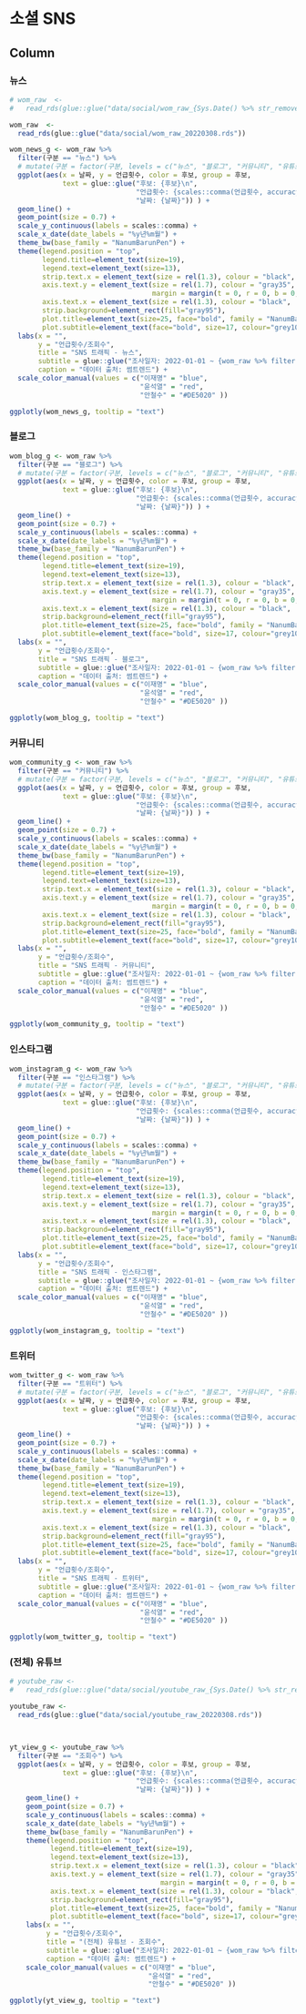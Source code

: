 소셜 SNS
=================================================================================================


Column {.tabset .tabset-fade}
-------------------------------------------------------------------------------

### 뉴스

```r
# wom_raw  <-  
#   read_rds(glue::glue("data/social/wom_raw_{Sys.Date() %>% str_remove_all('-')}.rds"))

wom_raw  <-  
  read_rds(glue::glue("data/social/wom_raw_20220308.rds"))

wom_news_g <- wom_raw %>% 
  filter(구분 == "뉴스") %>% 
  # mutate(구분 = factor(구분, levels = c("뉴스", "블로그", "커뮤니티", "유튜브", "인스타그램", "트위터"))) %>% 
  ggplot(aes(x = 날짜, y = 언급횟수, color = 후보, group = 후보,
             text = glue::glue("후보: {후보}\n",
                               "언급횟수: {scales::comma(언급횟수, accuracy = 1)}\n",
                               "날짜: {날짜}")) ) +
  geom_line() +
  geom_point(size = 0.7) +
  scale_y_continuous(labels = scales::comma) +
  scale_x_date(date_labels = "%y년%m월") +
  theme_bw(base_family = "NanumBarunPen") +
  theme(legend.position = "top",
        legend.title=element_text(size=19), 
        legend.text=element_text(size=13),
        strip.text.x = element_text(size = rel(1.3), colour = "black", face="bold"),
        axis.text.y = element_text(size = rel(1.7), colour = "gray35", face="bold", 
                                   margin = margin(t = 0, r = 0, b = 0, l = 00)),
        axis.text.x = element_text(size = rel(1.3), colour = "black",  face="bold"),
        strip.background=element_rect(fill="gray95"),
        plot.title=element_text(size=25, face="bold", family = "NanumBarunpen"),
        plot.subtitle=element_text(face="bold", size=17, colour="grey10", family = "NanumBarunpen"))  +
  labs(x = "",
       y = "언급횟수/조회수",
       title = "SNS 트래픽 - 뉴스",
       subtitle = glue::glue("조사일자: 2022-01-01 ~ {wom_raw %>% filter(날짜 == max(날짜)) %>% pull(날짜)}"),
       caption = "데이터 출처: 썸트렌드") +
  scale_color_manual(values = c("이재명" = "blue", 
                                "윤석열" = "red", 
                                "안철수" = "#DE5020" ))  

ggplotly(wom_news_g, tooltip = "text")

```

### 블로그

```r

wom_blog_g <- wom_raw %>% 
  filter(구분 == "블로그") %>% 
  # mutate(구분 = factor(구분, levels = c("뉴스", "블로그", "커뮤니티", "유튜브", "인스타그램", "트위터"))) %>% 
  ggplot(aes(x = 날짜, y = 언급횟수, color = 후보, group = 후보,
             text = glue::glue("후보: {후보}\n",
                               "언급횟수: {scales::comma(언급횟수, accuracy = 1)}\n",
                               "날짜: {날짜}")) ) +
  geom_line() +
  geom_point(size = 0.7) +
  scale_y_continuous(labels = scales::comma) +
  scale_x_date(date_labels = "%y년%m월") +
  theme_bw(base_family = "NanumBarunPen") +
  theme(legend.position = "top",
        legend.title=element_text(size=19), 
        legend.text=element_text(size=13),
        strip.text.x = element_text(size = rel(1.3), colour = "black", face="bold"),
        axis.text.y = element_text(size = rel(1.7), colour = "gray35", face="bold", 
                                   margin = margin(t = 0, r = 0, b = 0, l = 00)),
        axis.text.x = element_text(size = rel(1.3), colour = "black",  face="bold"),
        strip.background=element_rect(fill="gray95"),
        plot.title=element_text(size=25, face="bold", family = "NanumBarunpen"),
        plot.subtitle=element_text(face="bold", size=17, colour="grey10", family = "NanumBarunpen"))  +
  labs(x = "",
       y = "언급횟수/조회수",
       title = "SNS 트래픽 - 블로그",
       subtitle = glue::glue("조사일자: 2022-01-01 ~ {wom_raw %>% filter(날짜 == max(날짜)) %>% pull(날짜)}"),
       caption = "데이터 출처: 썸트렌드") +
  scale_color_manual(values = c("이재명" = "blue", 
                                "윤석열" = "red", 
                                "안철수" = "#DE5020" ))  

ggplotly(wom_blog_g, tooltip = "text")

```


### 커뮤니티

```r

wom_community_g <- wom_raw %>% 
  filter(구분 == "커뮤니티") %>% 
  # mutate(구분 = factor(구분, levels = c("뉴스", "블로그", "커뮤니티", "유튜브", "인스타그램", "트위터"))) %>% 
  ggplot(aes(x = 날짜, y = 언급횟수, color = 후보, group = 후보,
             text = glue::glue("후보: {후보}\n",
                               "언급횟수: {scales::comma(언급횟수, accuracy = 1)}\n",
                               "날짜: {날짜}")) ) +
  geom_line() +
  geom_point(size = 0.7) +
  scale_y_continuous(labels = scales::comma) +
  scale_x_date(date_labels = "%y년%m월") +
  theme_bw(base_family = "NanumBarunPen") +
  theme(legend.position = "top",
        legend.title=element_text(size=19), 
        legend.text=element_text(size=13),
        strip.text.x = element_text(size = rel(1.3), colour = "black", face="bold"),
        axis.text.y = element_text(size = rel(1.7), colour = "gray35", face="bold", 
                                   margin = margin(t = 0, r = 0, b = 0, l = 00)),
        axis.text.x = element_text(size = rel(1.3), colour = "black",  face="bold"),
        strip.background=element_rect(fill="gray95"),
        plot.title=element_text(size=25, face="bold", family = "NanumBarunpen"),
        plot.subtitle=element_text(face="bold", size=17, colour="grey10", family = "NanumBarunpen"))  +
  labs(x = "",
       y = "언급횟수/조회수",
       title = "SNS 트래픽 - 커뮤니티",
       subtitle = glue::glue("조사일자: 2022-01-01 ~ {wom_raw %>% filter(날짜 == max(날짜)) %>% pull(날짜)}"),
       caption = "데이터 출처: 썸트렌드") +
  scale_color_manual(values = c("이재명" = "blue", 
                                "윤석열" = "red", 
                                "안철수" = "#DE5020" ))  

ggplotly(wom_community_g, tooltip = "text")

```


### 인스타그램

```r

wom_instagram_g <- wom_raw %>% 
  filter(구분 == "인스타그램") %>% 
  # mutate(구분 = factor(구분, levels = c("뉴스", "블로그", "커뮤니티", "유튜브", "인스타그램", "트위터"))) %>% 
  ggplot(aes(x = 날짜, y = 언급횟수, color = 후보, group = 후보,
             text = glue::glue("후보: {후보}\n",
                               "언급횟수: {scales::comma(언급횟수, accuracy = 1)}\n",
                               "날짜: {날짜}")) ) +
  geom_line() +
  geom_point(size = 0.7) +
  scale_y_continuous(labels = scales::comma) +
  scale_x_date(date_labels = "%y년%m월") +
  theme_bw(base_family = "NanumBarunPen") +
  theme(legend.position = "top",
        legend.title=element_text(size=19), 
        legend.text=element_text(size=13),
        strip.text.x = element_text(size = rel(1.3), colour = "black", face="bold"),
        axis.text.y = element_text(size = rel(1.7), colour = "gray35", face="bold", 
                                   margin = margin(t = 0, r = 0, b = 0, l = 00)),
        axis.text.x = element_text(size = rel(1.3), colour = "black",  face="bold"),
        strip.background=element_rect(fill="gray95"),
        plot.title=element_text(size=25, face="bold", family = "NanumBarunpen"),
        plot.subtitle=element_text(face="bold", size=17, colour="grey10", family = "NanumBarunpen"))  +
  labs(x = "",
       y = "언급횟수/조회수",
       title = "SNS 트래픽 - 인스타그램",
       subtitle = glue::glue("조사일자: 2022-01-01 ~ {wom_raw %>% filter(날짜 == max(날짜)) %>% pull(날짜)}"),
       caption = "데이터 출처: 썸트렌드") +
  scale_color_manual(values = c("이재명" = "blue", 
                                "윤석열" = "red", 
                                "안철수" = "#DE5020" ))  

ggplotly(wom_instagram_g, tooltip = "text")

```

### 트위터

```r

wom_twitter_g <- wom_raw %>% 
  filter(구분 == "트위터") %>% 
  # mutate(구분 = factor(구분, levels = c("뉴스", "블로그", "커뮤니티", "유튜브", "인스타그램", "트위터"))) %>% 
  ggplot(aes(x = 날짜, y = 언급횟수, color = 후보, group = 후보,
             text = glue::glue("후보: {후보}\n",
                               "언급횟수: {scales::comma(언급횟수, accuracy = 1)}\n",
                               "날짜: {날짜}")) ) +
  geom_line() +
  geom_point(size = 0.7) +
  scale_y_continuous(labels = scales::comma) +
  scale_x_date(date_labels = "%y년%m월") +
  theme_bw(base_family = "NanumBarunPen") +
  theme(legend.position = "top",
        legend.title=element_text(size=19), 
        legend.text=element_text(size=13),
        strip.text.x = element_text(size = rel(1.3), colour = "black", face="bold"),
        axis.text.y = element_text(size = rel(1.7), colour = "gray35", face="bold", 
                                   margin = margin(t = 0, r = 0, b = 0, l = 00)),
        axis.text.x = element_text(size = rel(1.3), colour = "black",  face="bold"),
        strip.background=element_rect(fill="gray95"),
        plot.title=element_text(size=25, face="bold", family = "NanumBarunpen"),
        plot.subtitle=element_text(face="bold", size=17, colour="grey10", family = "NanumBarunpen"))  +
  labs(x = "",
       y = "언급횟수/조회수",
       title = "SNS 트래픽 - 트위터",
       subtitle = glue::glue("조사일자: 2022-01-01 ~ {wom_raw %>% filter(날짜 == max(날짜)) %>% pull(날짜)}"),
       caption = "데이터 출처: 썸트렌드") +
  scale_color_manual(values = c("이재명" = "blue", 
                                "윤석열" = "red", 
                                "안철수" = "#DE5020" ))  

ggplotly(wom_twitter_g, tooltip = "text")

```


### (전체) 유튜브

```r

# youtube_raw <- 
#   read_rds(glue::glue("data/social/youtube_raw_{Sys.Date() %>% str_remove_all('-')}.rds"))

youtube_raw <- 
  read_rds(glue::glue("data/social/youtube_raw_20220308.rds"))



yt_view_g <- youtube_raw %>% 
  filter(구분 == "조회수") %>% 
  ggplot(aes(x = 날짜, y = 언급횟수, color = 후보, group = 후보,
             text = glue::glue("후보: {후보}\n",
                               "언급횟수: {scales::comma(언급횟수, accuracy = 1)}\n",
                               "날짜: {날짜}")) ) +
    geom_line() +
    geom_point(size = 0.7) +
    scale_y_continuous(labels = scales::comma) +
    scale_x_date(date_labels = "%y년%m월") +
    theme_bw(base_family = "NanumBarunPen") +
    theme(legend.position = "top",
          legend.title=element_text(size=19), 
          legend.text=element_text(size=13),
          strip.text.x = element_text(size = rel(1.3), colour = "black", face="bold"),
          axis.text.y = element_text(size = rel(1.7), colour = "gray35", face="bold", 
                                     margin = margin(t = 0, r = 0, b = 0, l = 00)),
          axis.text.x = element_text(size = rel(1.3), colour = "black",  face="bold"),
          strip.background=element_rect(fill="gray95"),
          plot.title=element_text(size=25, face="bold", family = "NanumBarunpen"),
          plot.subtitle=element_text(face="bold", size=17, colour="grey10", family = "NanumBarunpen"))  +
    labs(x = "",
         y = "언급횟수/조회수",
         title = "(전체) 유튜브 - 조회수",
         subtitle = glue::glue("조사일자: 2022-01-01 ~ {wom_raw %>% filter(날짜 == max(날짜)) %>% pull(날짜)}"),
         caption = "데이터 출처: 썸트렌드") +
    scale_color_manual(values = c("이재명" = "blue", 
                                  "윤석열" = "red", 
                                  "안철수" = "#DE5020" ))  

ggplotly(yt_view_g, tooltip = "text")

```
